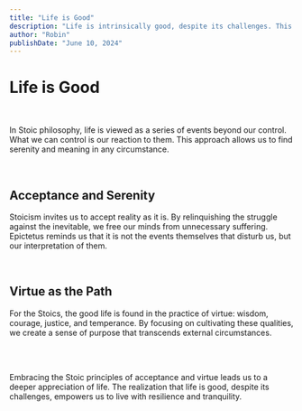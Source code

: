 ```yaml
---
title: "Life is Good"
description: "Life is intrinsically good, despite its challenges. This reflection explores how Stoic philosophy helps us find value and purpose by accepting what we cannot change and cultivating virtue."
author: "Robin"
publishDate: "June 10, 2024"
---
```


# **Life is Good**

<br />

In Stoic philosophy, life is viewed as a series of events beyond our control. What we can control is our reaction to them. This approach allows us to find serenity and meaning in any circumstance.

<br />

## Acceptance and Serenity

Stoicism invites us to accept reality as it is. By relinquishing the struggle against the inevitable, we free our minds from unnecessary suffering. Epictetus reminds us that it is not the events themselves that disturb us, but our interpretation of them.

<br />

## Virtue as the Path

For the Stoics, the good life is found in the practice of virtue: wisdom, courage, justice, and temperance. By focusing on cultivating these qualities, we create a sense of purpose that transcends external circumstances.

<br /><br />

Embracing the Stoic principles of acceptance and virtue leads us to a deeper appreciation of life. The realization that life is good, despite its challenges, empowers us to live with resilience and tranquility.
